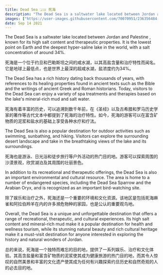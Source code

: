 ```yaml
---
title: Dead Sea 🇯🇴 死海
description: "The Dead Sea is a saltwater lake located between Jordan and Palestine, known for its high salt content and therapeutic properties.\n 死海是一个位于约旦和巴勒斯坦之间的咸水湖，以其高盐含量和治疗特性而闻名。游客可以在湖泊富含矿物质的泥浆和盐水的基础上享受各种水疗和疗法。"
images: ["https://user-images.githubusercontent.com/70070951/236356484-0c8c67cf-d40f-4965-beb0-3461d8d29cd8.jpg"]
date: Sep 14 2021
---
```


The Dead Sea is a saltwater lake located between Jordan and Palestine , known for its high salt content and therapeutic properties. It is the lowest point on Earth and the deepest hyper-saline lake in the world, with a salt concentration of around 34%.

死海是一个位于约旦和巴勒斯坦之间的咸水湖，以其高盐含量和治疗特性而闻名。它是地球上最低点，也是世界上最深的超咸水湖，盐浓度约为34%。

The Dead Sea has a rich history dating back thousands of years, with references to its healing properties found in ancient texts such as the Bible and the writings of ancient Greek and Roman historians. Today, visitors to the Dead Sea can enjoy a variety of spa treatments and therapies based on the lake's mineral-rich mud and salt water.

死海有着丰富的历史，可以追溯到数千年前，在《圣经》以及古希腊和罗马历史学家的著作等古代文本中都提到了死海的治疗特性。如今，死海的游客可以在富含矿物质的泥浆和盐水的基础上享受各种水疗和疗法。

The Dead Sea is also a popular destination for outdoor activities such as swimming, sunbathing, and hiking. Visitors can explore the surrounding desert landscape and take in the breathtaking views of the lake and its surroundings.

死海也是游泳、日光浴和徒步旅行等户外活动的热门目的地。游客可以探索周围的沙漠景观，欣赏湖泊及其周围的壮丽景色。

In addition to its recreational and therapeutic offerings, the Dead Sea is also an important environmental and cultural resource. The area is home to a number of endangered species, including the Dead Sea Sparrow and the Arabian Oryx, and is recognized as an important bird-watching site.

除了娱乐和治疗之外，死海还是一个重要的环境和文化资源。该地区是包括死海麻雀和阿拉伯羚羊在内的许多濒危物种的家园，也是公认的重要观鸟地。

Overall, the Dead Sea is a unique and unforgettable destination that offers a range of recreational, therapeutic, and cultural experiences. Its high salt content and mineral-rich mud make it a popular destination for health and wellness tourism, while its stunning natural beauty and rich cultural heritage make it a must-visit destination for anyone interested in exploring the history and natural wonders of Jordan.

总的来说，死海是一个独特而难忘的目的地，提供了一系列娱乐、治疗和文化体验。其高含盐量和富含矿物质的泥浆使其成为健康旅游的热门目的地，而其令人惊叹的自然美景和丰富的文化遗产使其成为任何有兴趣探索约旦历史和自然奇观的人的必去目的地。
